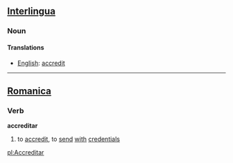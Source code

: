 ==[[Interlingua]]==
===Noun===
====Translations====
*[[English]]: [[accredit]]
----

==[[Romanica]]==
===Verb===
<b>accreditar</b>
#to [[accredit]], to [[send]] [[with]] [[credentials]]

[[pl:Accreditar]]